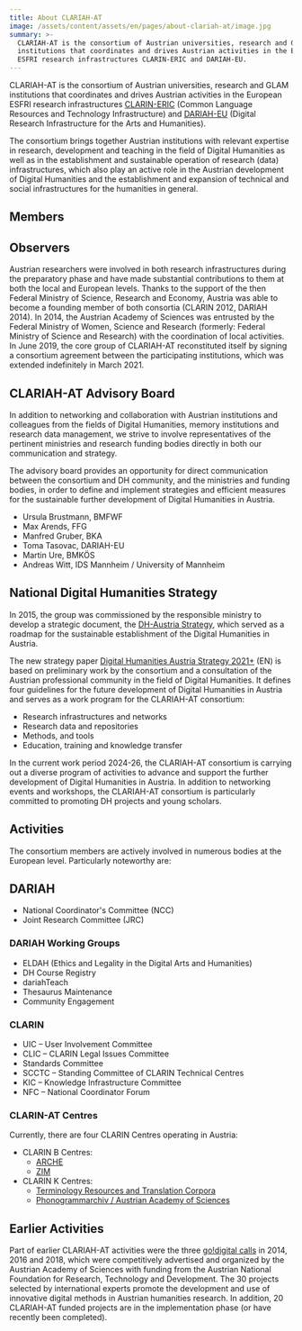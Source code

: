 ```yaml
---
title: About CLARIAH-AT
image: /assets/content/assets/en/pages/about-clariah-at/image.jpg
summary: >-
  CLARIAH-AT is the consortium of Austrian universities, research and GLAM
  institutions that coordinates and drives Austrian activities in the European
  ESFRI research infrastructures CLARIN-ERIC and DARIAH-EU.
---
```

CLARIAH-AT is the consortium of Austrian universities, research and GLAM institutions that coordinates and drives Austrian activities in the European ESFRI research infrastructures [CLARIN-ERIC](https://www.clarin.eu/) (Common Language Resources and Technology Infrastructure) and [DARIAH-EU](https://www.dariah.eu/) (Digital Research Infrastructure for the Arts and Humanities).

The consortium brings together Austrian institutions with relevant expertise in research, development and teaching in the field of Digital Humanities as well as in the establishment and sustainable operation of research (data) infrastructures, which also play an active role in the Austrian development of Digital Humanities and the establishment and expansion of technical and social infrastructures for the humanities in general.

## Members

<Grid layout="two-columns" alignment="stretch">
  <GridItem alignment="stretch">
    <ImageLink link={{"discriminant":"consortium","value":"austrian-academy-of-sciences"}} src="/assets/content/assets/en/pages/about-clariah-at/austrian-academy-of-sciences.png" text="Austrian Academy of Sciences" />
  </GridItem>

  <GridItem alignment="stretch">
    <ImageLink link={{"discriminant":"consortium","value":"austrian-national-library"}} src="/assets/content/assets/en/pages/about-clariah-at/austrian-national-library.png" text="Austrian National Library" />
  </GridItem>

  <GridItem alignment="stretch">
    <ImageLink link={{"discriminant":"consortium","value":"university-for-continuing-education-krems"}} src="/assets/content/assets/en/pages/about-clariah-at/university-for-continuing-education-krems.png" text="University for Continuing Education Krems" />
  </GridItem>

  <GridItem alignment="stretch">
    <ImageLink link={{"discriminant":"consortium","value":"university-of-graz"}} src="/assets/content/assets/en/pages/about-clariah-at/University of Graz.png" text="University of Graz" />
  </GridItem>

  <GridItem alignment="stretch">
    <ImageLink link={{"discriminant":"consortium","value":"university-of-innsbruck"}} src="/assets/content/assets/en/pages/about-clariah-at/university-of-innsbruck.png" text="University of Innsbruck" />
  </GridItem>

  <GridItem alignment="stretch">
    <ImageLink link={{"discriminant":"consortium","value":"university-of-klagenfurt"}} src="/assets/content/assets/en/pages/about-clariah-at/university-of-klagenfurt.png" text="University of Klagenfurt" />
  </GridItem>

  <GridItem alignment="stretch">
    <ImageLink link={{"discriminant":"consortium","value":"university-of-salzburg"}} src="/assets/content/assets/en/pages/about-clariah-at/university-of-salzburg.png" text="University of Salzburg" />
  </GridItem>

  <GridItem alignment="stretch">
    <ImageLink link={{"discriminant":"consortium","value":"university-of-vienna"}} src="/assets/content/assets/en/pages/about-clariah-at/university-of-vienna.png" text="University of Vienna" />
  </GridItem>
</Grid>

## Observers

<Grid layout="three-columns" alignment="center">
  <GridItem alignment="stretch">
    <ImageLink link={{"discriminant":"consortium","value":"university-of-music-and-performing-arts-vienna"}} src="/assets/content/assets/en/pages/about-clariah-at/mdw-logo-en-blue-rgb.png" text="University of music and performing arts vienna" />
  </GridItem>

  <GridItem alignment="stretch">
    <ImageLink link={{"discriminant":"consortium","value":"central-european-university"}} src="/assets/content/assets/en/pages/about-clariah-at/logo-ceu.jpg" text="Central European University" />
  </GridItem>

  <GridItem alignment="stretch">
    <ImageLink link={{"discriminant":"consortium","value":"naturhistorisches-museum-wien"}} src="/assets/content/assets/en/pages/about-clariah-at/nhmw-logo-zweisprachig-lb.png" text="Natural History Museum Vienna" />
  </GridItem>
</Grid>

Austrian researchers were involved in both research infrastructures during the preparatory phase and have made substantial contributions to them at both the local and European levels. Thanks to the support of the then Federal Ministry of Science, Research and Economy, Austria was able to become a founding member of both consortia (CLARIN 2012, DARIAH 2014). In 2014, the Austrian Academy of Sciences was entrusted by the Federal Ministry of Women, Science and Research (formerly: Federal Ministry of Science and Research) with the coordination of local activities. In June 2019, the core group of CLARIAH-AT reconstituted itself by signing a consortium agreement between the participating institutions, which was extended indefinitely in March 2021.

## CLARIAH-AT Advisory Board

In addition to networking and collaboration with Austrian institutions and colleagues from the fields of Digital Humanities, memory institutions and research data management, we strive to involve representatives of the pertinent ministries and research funding bodies directly in both our communication and strategy.

The advisory board provides an opportunity for direct communication between the consortium and DH community, and the ministries and funding bodies, in order to define and implement strategies and efficient measures for the sustainable further development of Digital Humanities in Austria.

* Ursula Brustmann, BMFWF
* Max Arends, FFG
* Manfred Gruber, BKA
* Toma Tasovac, DARIAH-EU
* Martin Ure, BMKÖS
* Andreas Witt, IDS Mannheim / University of Mannheim

## National Digital Humanities Strategy

In 2015, the group was commissioned by the responsible ministry to develop a strategic document, the [DH-Austria Strategy](https://doi.org/10.1553/DH-AUSTRIA-STRATEGIE-2015), which served as a roadmap for the sustainable establishment of the Digital Humanities in Austria.

The new strategy paper [Digital Humanities Austria Strategy 2021+](http://gams.uni-graz.at/o:clariah.dha-strategie-2021-en) (EN) is based on preliminary work by the consortium and a consultation of the Austrian professional community in the field of Digital Humanities. It defines four guidelines for the future development of Digital Humanities in Austria and serves as a work program for the CLARIAH-AT consortium:

* Research infrastructures and networks
* Research data and repositories
* Methods, and tools
* Education, training and knowledge transfer

In the current work period 2024-26, the CLARIAH-AT consortium is carrying out a diverse program of activities to advance and support the further development of Digital Humanities in Austria. In addition to networking events and workshops, the CLARIAH-AT consortium is particularly committed to promoting DH projects and young scholars.

## Activities

The consortium members are actively involved in numerous bodies at the European level. Particularly noteworthy are:

## DARIAH

* National Coordinator's Committee (NCC)
* Joint Research Committee (JRC)

### DARIAH Working Groups

* ELDAH (Ethics and Legality in the Digital Arts and Humanities)
* DH Course Registry
* dariahTeach
* Thesaurus Maintenance
* Community Engagement

### CLARIN

* UIC – User Involvement Committee
* CLIC – CLARIN Legal Issues Committee
* Standards Committee
* SCCTC – Standing Committee of CLARIN Technical Centres
* KIC – Knowledge Infrastructure Committee
* NFC – National Coordinator Forum

### CLARIN-AT Centres

Currently, there are four CLARIN Centres operating in Austria:

* CLARIN B Centres:
  * [ARCHE](https://www.clarin.eu/blog/tour-de-clarin-clarin-b-centre-vienna-austrian-centre-digital-humanities-and-cultural-heritage)
  * [ZIM](https://www.clarin.eu/news/zim-centre-information-modelling-receives-b-centre-certification)
* CLARIN K Centres:
  * [Terminology Resources and Translation Corpora](https://trtc.univie.ac.at/)
  * [Phonogrammarchiv / Austrian Academy of Sciences](https://www.clarin.eu/blog/tour-de-clarin-phonogrammarchiv-austrian-academy-sciences-clarin-knowledge-centre)

## Earlier Activities

Part of earlier CLARIAH-AT activities were the three [go!digital calls](https://www.oeaw.ac.at/foerderungen/godigital) in 2014, 2016 and 2018, which were competitively advertised and organized by the Austrian Academy of Sciences with funding from the Austrian National Foundation for Research, Technology and Development. The 30 projects selected by international experts promote the development and use of innovative digital methods in Austrian humanities research. In addition, 20 CLARIAH-AT funded projects are in the implementation phase (or have recently been completed).
